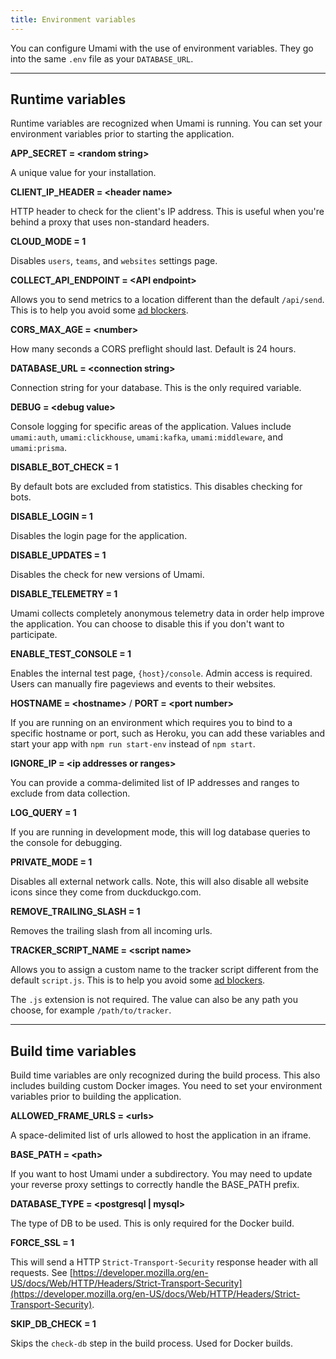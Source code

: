 ```yaml
---
title: Environment variables
---
```


You can configure Umami with the use of environment variables. They go into the same `.env` file as your `DATABASE_URL`.

---

## Runtime variables

Runtime variables are recognized when Umami is running. You can set your environment variables prior to starting the application.

**APP_SECRET = &lt;random string&gt;**

A unique value for your installation.

**CLIENT_IP_HEADER = &lt;header name&gt;**

HTTP header to check for the client's IP address. This is useful when you're
behind a proxy that uses non-standard headers.

**CLOUD_MODE = 1**

Disables `users`, `teams`, and `websites` settings page.

**COLLECT_API_ENDPOINT = &lt;API endpoint&gt;**

Allows you to send metrics to a location different than the default `/api/send`. This is to help you avoid some [ad blockers](/docs/guides/bypass-ad-blockers).

**CORS_MAX_AGE = &lt;number&gt;**

How many seconds a CORS preflight should last. Default is 24 hours.

**DATABASE_URL = &lt;connection string&gt;**

Connection string for your database. This is the only required variable.

**DEBUG = &lt;debug value&gt;**

Console logging for specific areas of the application. Values include `umami:auth`, `umami:clickhouse`, `umami:kafka`, `umami:middleware`, and `umami:prisma`.

**DISABLE_BOT_CHECK = 1**

By default bots are excluded from statistics. This disables checking for bots.

**DISABLE_LOGIN = 1**

Disables the login page for the application.

**DISABLE_UPDATES = 1**

Disables the check for new versions of Umami.

**DISABLE_TELEMETRY = 1**

Umami collects completely anonymous telemetry data in order help improve the application. You can choose to disable this if you don't want to participate.

**ENABLE_TEST_CONSOLE = 1**

Enables the internal test page, `{host}/console`. Admin access is required. Users can manually fire pageviews and events to their websites.

**HOSTNAME = &lt;hostname&gt;** / **PORT = &lt;port number&gt;**

If you are running on an environment which requires you to bind to a specific hostname or port, such as Heroku, you can add
these variables and start your app with `npm run start-env` instead of `npm start`.

**IGNORE_IP = &lt;ip addresses or ranges&gt;**

You can provide a comma-delimited list of IP addresses and ranges to exclude from data collection.

**LOG_QUERY = 1**

If you are running in development mode, this will log database queries to the console for debugging.

**PRIVATE_MODE = 1**

Disables all external network calls. Note, this will also disable all website icons since they come from duckduckgo.com.

**REMOVE_TRAILING_SLASH = 1**

Removes the trailing slash from all incoming urls.

**TRACKER_SCRIPT_NAME = &lt;script name&gt;**

Allows you to assign a custom name to the tracker script different from the default `script.js`. This is to help you avoid some [ad blockers](/docs/guides/bypass-ad-blockers).

The `.js` extension is not required. The value can also be any path you choose, for example `/path/to/tracker`.

---

## Build time variables

Build time variables are only recognized during the build process. This also includes building custom Docker images. You need to set your environment variables prior to building the application.

**ALLOWED_FRAME_URLS = &lt;urls&gt;**

A space-delimited list of urls allowed to host the application in an iframe.

**BASE_PATH = &lt;path&gt;**

If you want to host Umami under a subdirectory. You may need to update your reverse proxy settings to correctly handle the BASE_PATH prefix.

**DATABASE_TYPE = &lt;postgresql | mysql&gt;**

The type of DB to be used. This is only required for the Docker build.

**FORCE_SSL = 1**

This will send a HTTP `Strict-Transport-Security` response header with all requests. See [https://developer.mozilla.org/en-US/docs/Web/HTTP/Headers/Strict-Transport-Security](https://developer.mozilla.org/en-US/docs/Web/HTTP/Headers/Strict-Transport-Security).

**SKIP_DB_CHECK = 1**

Skips the `check-db` step in the build process. Used for Docker builds.
